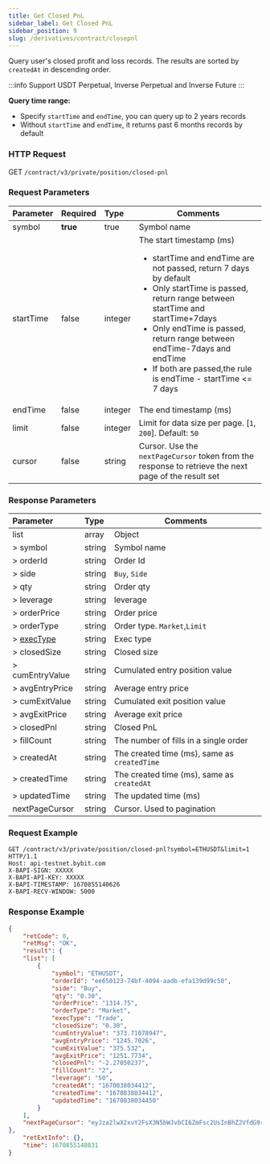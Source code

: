 ```yaml
---
title: Get Closed PnL
sidebar_label: Get Closed PnL
sidebar_position: 9
slug: /derivatives/contract/closepnl
---
```


Query user's closed profit and loss records. The results are sorted by `createdAt` in descending order.

:::info
Support USDT Perpetual, Inverse Perpetual and Inverse Future
:::

**Query time range:**<br/>
* Specify `startTime` and `endTime`, you can query up to 2 years records
* Without `startTime` and `endTime`, it returns past 6 months records by default

### HTTP Request
GET `/contract/v3/private/position/closed-pnl`

### Request Parameters
| Parameter | Required | Type | Comments|
|:----- |:-------|:-----|------ |
|symbol |**true** |true |Symbol name |
|startTime |false |integer |The start timestamp (ms) <ul><li>startTime and endTime are not passed, return 7 days by default</li><li>Only startTime is passed, return range between startTime and startTime+7days</li><li>Only endTime is passed, return range between endTime-7days and endTime</li><li>If both are passed,the rule is endTime - startTime <= 7 days</li></ul>|
|endTime |false |integer |The end timestamp (ms)|
|limit |false |integer |Limit for data size per page. [`1`, `200`]. Default: `50`|
|cursor |false |string |Cursor. Use the `nextPageCursor` token from the response to retrieve the next page of the result set|

### Response Parameters
| Parameter | Type | Comments|
|:----- |:-----|----- |
|list |array |Object |
|> symbol |string |Symbol name |
|> orderId |string |Order Id |
|> side |string |`Buy`, `Side` |
|> qty |string |Order qty |
|> leverage |string |leverage |
|> orderPrice |string |Order price |
|> orderType |string |Order type. `Market`,`Limit` |
|> [execType](../enum#exectype) |string |Exec type |
|> closedSize |string |Closed size |
|> cumEntryValue |string |Cumulated entry position value |
|> avgEntryPrice |string |Average entry price |
|> cumExitValue |string |Cumulated exit position value |
|> avgExitPrice |string |Average exit price |
|> closedPnl |string |Closed PnL |
|> fillCount |string |The number of fills in a single order |
|> createdAt |string |The created time (ms), same as `createdTime` |
|> createdTime |string |The created time (ms), same as `createdAt` |
|> updatedTime |string |The updated time (ms) |
|nextPageCursor |string |Cursor. Used to pagination |

### Request Example

```http
GET /contract/v3/private/position/closed-pnl?symbol=ETHUSDT&limit=1 HTTP/1.1
Host: api-testnet.bybit.com
X-BAPI-SIGN: XXXXX
X-BAPI-API-KEY: XXXXX
X-BAPI-TIMESTAMP: 1670855140626
X-BAPI-RECV-WINDOW: 5000
```

### Response Example

```json
{
    "retCode": 0,
    "retMsg": "OK",
    "result": {
    "list": [
        {
            "symbol": "ETHUSDT",
            "orderId": "ee650123-74bf-4094-aadb-efa139d99c50",
            "side": "Buy",
            "qty": "0.30",
            "orderPrice": "1314.75",
            "orderType": "Market",
            "execType": "Trade",
            "closedSize": "0.30",
            "cumEntryValue": "373.71078947",
            "avgEntryPrice": "1245.7026",
            "cumExitValue": "375.532",
            "avgExitPrice": "1251.7734",
            "closedPnl": "-2.27050237",
            "fillCount": "2",
            "leverage": "50",
            "createdAt": "1670838034412",
            "createdTime": "1670838034412",
            "updatedTime": "1670838034450"
        }
    ],
    "nextPageCursor": "eyJza2lwX2xvY2FsX3N5bWJvbCI6ZmFsc2UsInBhZ2VfdG9rZW4iOiJleUpOSWpwN0lsOTFjM2N4WHlJNmV5SkNJam9pUVRnMlZFcEJSVWRCVVVVOUluMHNJbkJySWpwN0lrSWlPaUpLUjFac1RtcFZkMDFVU1hwTVZHTXdXVzFaZEU1RVFUVk9RekZvV1ZkU2FVeFhWbTFaVkVWNlQxZFJOVTlYVFRGTlFUMDlJbjBzSWw5emExOGlPbnNpUWlJNklrWjZRVU5XZGpWcVkyTXlSblJoTTJSQlp6MDlJbjE5ZlE9PSJ9"
},
    "retExtInfo": {},
    "time": 1670855140831
}
```
